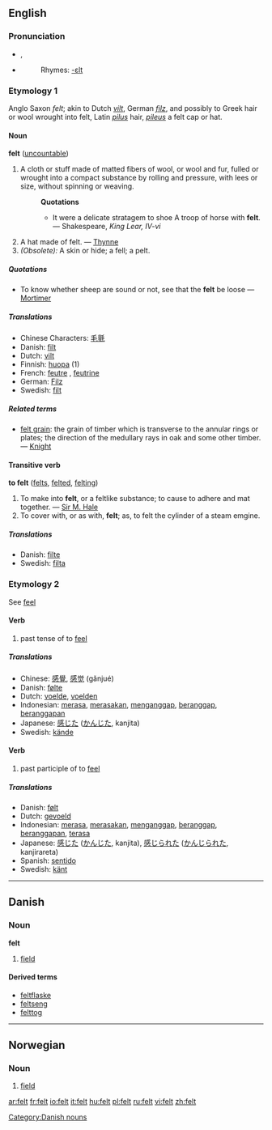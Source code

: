 ==English==

{{rank|best|word|light|248|felt|since|use|used}}

===Pronunciation===
*{{IPA|/fεlt/}}, {{SAMPA|/fElt/}}
*{{audio|en-us-felt.ogg|Audio (US)}}
*:Rhymes: [[Rhymes:English:-ɛlt|-ɛlt]]

===Etymology 1===
Anglo Saxon ''felt''; akin to Dutch ''[[vilt]]'', German ''[[filz]]'', and possibly to Greek hair or wool wrought into felt, Latin ''[[pilus]]'' hair, ''[[pileus]]'' a felt cap or hat.

====Noun====
'''felt''' ([[uncountable]])

#A cloth or stuff made of matted fibers of wool, or wool and fur, fulled or wrought into a compact substance by rolling and pressure, with lees or size, without spinning or weaving.
#:'''Quotations'''
#:*It were a delicate stratagem to shoe A troop of horse with '''felt'''. &mdash; Shakespeare, ''King Lear, IV-vi''
#A hat made of felt. &mdash; [[Thynne]]
#''(Obsolete):'' A skin or hide; a fell; a pelt.

=====Quotations=====
*To know whether sheep are sound or not, see that the '''felt''' be loose &mdash; [[Mortimer]]

=====Translations=====
*Chinese Characters: [[毛氈]]
*Danish: [[filt]] {{n}}
*Dutch: [[vilt]] {{n}}
*Finnish: [[huopa]] (1)
*French: [[feutre]] {{m}}, [[feutrine]] {{f}}
*German: [[Filz]] {{n}}
*Swedish: [[filt]] {{c}}

=====Related terms=====
*[[felt grain]]: the grain of timber which is transverse to the annular rings or plates; the direction of the medullary rays in oak and some other timber. &mdash; [[Knight]]

====Transitive verb====
'''to felt''' ([[felts]], [[felted]], [[felting]])

#To make into '''felt''', or a feltlike substance; to cause to adhere and mat together. &mdash; [[Sir M. Hale]]
#To cover with, or as with, '''felt'''; as, to felt the cylinder of a steam emgine.

=====Translations=====
*Danish: [[filte]]
*Swedish: [[filta]]

===Etymology 2===
See [[feel]]

====Verb====
# past tense of to [[feel]]

=====Translations=====
*Chinese: [[感覺]], [[感觉]] (gǎnjué)
*Danish: [[følte]]
*Dutch: [[voelde]], [[voelden]]
*Indonesian: [[rasa|merasa]], [[rasa|merasakan]], [[anggap|menganggap]], [[anggap|beranggap]], [[anggap|beranggapan]]
*Japanese: [[感じた]] ([[かんじた]], kanjita)
*Swedish: [[kände]]

====Verb====
# past participle of to [[feel]]

=====Translations=====
*Danish: [[følt]]
*Dutch: [[gevoeld]]
*Indonesian: [[rasa|merasa]], [[rasa|merasakan]], [[anggap|menganggap]], [[anggap|beranggap]], [[anggap|beranggapan]], [[rasa|terasa]]
*Japanese: [[感じた]] ([[かんじた]], kanjita), [[感じられた]] ([[かんじられた]], kanjirareta)
*Spanish: [[sentido]]
*Swedish: [[känt]]


----

==Danish==
===Noun===
'''felt''' {{n}}

# [[field]]

====Derived terms====
*[[feltflaske]] {{c}}
*[[feltseng]] {{c}}
*[[felttog]] {{n}}

[[Category:Danish nouns]]


----

==Norwegian==
===Noun===
{{no-noun-n1}}
#[[field]]

[[ar:felt]]
[[fr:felt]]
[[io:felt]]
[[it:felt]]
[[hu:felt]]
[[pl:felt]]
[[ru:felt]]
[[vi:felt]]
[[zh:felt]]